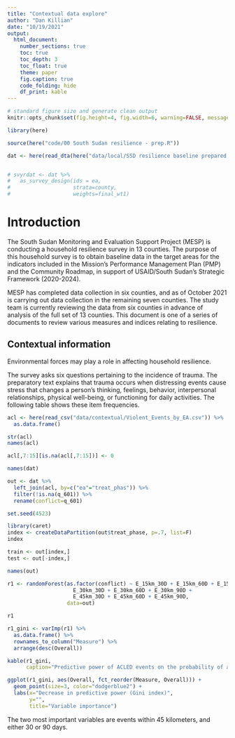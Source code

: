 ```yaml
---
title: "Contextual data explore"
author: "Dan Killian"
date: "10/19/2021"
output: 
  html_document:
    number_sections: true
    toc: true
    toc_depth: 3
    toc_float: true
    theme: paper
    fig.caption: true
    code_folding: hide
    df_print: kable
---
```


```r
# standard figure size and generate clean output
knitr::opts_chunk$set(fig.height=4, fig.width=6, warning=FALSE, message=FALSE, cache=TRUE, error=T, echo=T)

library(here)

source(here("code/00 South Sudan resilience - prep.R"))

dat <- here(read_dta(here("data/local/SSD resilience baseline prepared.dta")))


# svyrdat <- dat %>%
#   as_survey_design(ids = ea,
#                    strata=county,
#                    weights=final_wt1)
```

# Introduction

The South Sudan Monitoring and Evaluation Support Project (MESP) is conducting a household resilience survey in 13 counties. The purpose of this household survey is to obtain baseline data in the target areas for the indicators included in the Mission's Performance Management Plan (PMP) and the Community Roadmap, in support of USAID/South Sudan's Strategic Framework (2020-2024).

MESP has completed data collection in six counties, and as of October 2021 is carrying out data collection in the remaining seven counties. The study team is currently reviewing the data from six counties in advance of analysis of the full set of 13 counties. This document is one of a series of documents to review various measures and indices relating to resilience.

## Contextual information

Environmental forces may play a role in affecting household resilience.

The survey asks six questions pertaining to the incidence of trauma. The preparatory text explains that trauma occurs when distressing events cause stress that changes a person's thinking, feelings, behavior, interpersonal relationships, physical well-being, or functioning for daily activities. The following table shows these item frequencies.

```r

acl <- here(read_csv("data/contextual/Violent_Events_by_EA.csv")) %>%
  as.data.frame()

str(acl)
names(acl)

acl[,7:15][is.na(acl[,7:15])] <- 0

names(dat)

out <- dat %>%
  left_join(acl, by=c("ea"="treat_phas")) %>%
  filter(!is.na(q_601)) %>%
  rename(conflict=q_601)


```

```r

set.seed(4523)

library(caret)
index <- createDataPartition(out$treat_phase, p=.7, list=F)
index

train <- out[index,]
test <- out[-index,]

names(out)

r1 <- randomForest(as.factor(conflict) ~ E_15km_30D + E_15km_60D + E_15km_90D + 
                     E_30km_30D + E_30km_60D + E_30km_90D +
                     E_45km_30D + E_45km_60D + E_45km_90D,
                   data=out)

r1

```

```r
r1_gini <- varImp(r1) %>%
  as.data.frame() %>%
  rownames_to_column("Measure") %>%
  arrange(desc(Overall))

kable(r1_gini,
      caption="Predictive power of ACLED events on the probability of a survey respondent reporting that their community is conflict-affected")
```

```r
ggplot(r1_gini, aes(Overall, fct_reorder(Measure, Overall))) + 
  geom_point(size=3, color="dodgerblue2") + 
  labs(x="Decrease in predictive power (Gini index)",
       y="",
       title="Variable importance")
```

The two most important variables are events within 45 kilometers, and either 30 or 90 days.

```r

```
